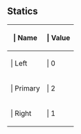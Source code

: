 ==Statics==

{{Lua/Table_Prefix}}
{| {{Lua/Table_Header}}
!{{Lua/Column_Style/Enum_List_Name}} | Name
!{{Lua/Column_Style/Enum_List_Value}} | Value
|-
|{{Lua/Cell_Style/Enum_List_Name}} | Left
|{{Lua/Cell_Style/Enum_List_Value}} | 0
|-
|{{Lua/Cell_Style/Enum_List_Name}} | Primary
|{{Lua/Cell_Style/Enum_List_Value}} | 2
|-
|{{Lua/Cell_Style/Enum_List_Name}} | Right
|{{Lua/Cell_Style/Enum_List_Value}} | 1
|} {{Lua/Table_Suffix}}